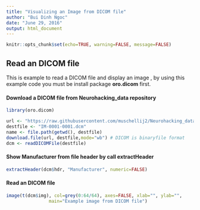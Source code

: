 ```yaml
---
title: "Visualizing an Image from DICOM file"
author: "Bui Dinh Ngoc"
date: "June 29, 2016"
output: html_document
---
```


```r
knitr::opts_chunk$set(echo=TRUE, warning=FALSE, message=FALSE)
```

## Read an DICOM file
This is example to read a DICOM file and display an image , by using this example code you must be install package <b>oro.dicom</b> first.

#### Download a DICOM file from Neurohacking_data repository

```r
library(oro.dicom)

url <- "https://raw.githubusercontent.com/muschellij2/Neurohacking_data/master/BRAINIX/DICOM/T1/IM-0001-0001.dcm"
destfile <- "IM-0001-0001.dcm"
name <- file.path(getwd(), destfile)
download.file(url, destfile,mode="wb") # DICOM is binaryfile format
dcm <- readDICOMFile(destfile)


```

#### Show Manufacturer from file header by call extractHeader

```r
extractHeader(dcm$hdr, "Manufacturer", numeric=FALSE)

```


#### Read an DICOM file

```r
image(t(dcm$img), col=grey(0:64/64), axes=FALSE, xlab="", ylab="",
                main="Example image from DICOM file")

```


